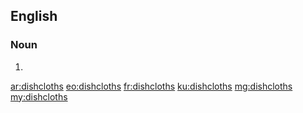 ==English==

===Noun===
{{head|en|noun plural form}}

# {{plural of|dishcloth|lang=en}}

[[ar:dishcloths]]
[[eo:dishcloths]]
[[fr:dishcloths]]
[[ku:dishcloths]]
[[mg:dishcloths]]
[[my:dishcloths]]